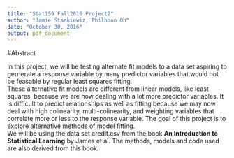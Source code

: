 ```yaml
---
title: "Stat159 Fall2016 Project2"
author: "Jamie Stankiewiz, Philhoon Oh"
date: "October 30, 2016"
output: pdf_document
---
```


#Abstract

  In this project, we will be testing alternate fit models to a data set aspiring to gernerate a response variable by many predictor variables that would not be feasable by regular least squares fitting.  
These alternative fit models are different from linear models, like least squares, because we are now dealing with a lot more predictor variables. It is difficult to predict relationships as well as fitting because we may now deal with high colinearity, multi-colinearity, and weighting variables that correlate more or less to the response variable.  The goal of this project is to explore alternative methods of model fitting.  
  We will be using the data set credit.csv from the book __An Introduction to Statistical Learning__ by James et al. The methods, models and code used are also derived from this book.



